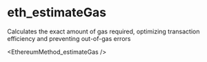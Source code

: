 # eth_estimateGas

Calculates the exact amount of gas required, optimizing transaction efficiency and preventing out-of-gas errors


<EthereumMethod_estimateGas />
